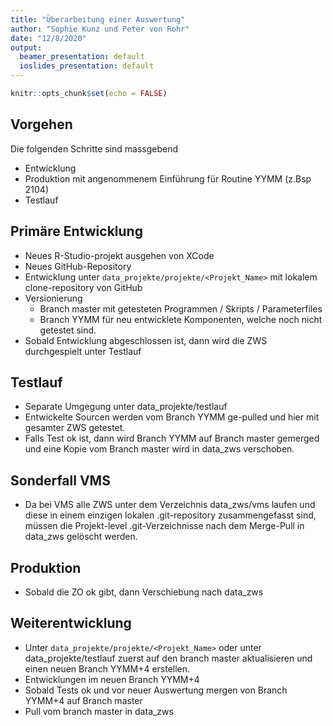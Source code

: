```yaml
---
title: "Überarbeitung einer Auswertung"
author: "Sophie Kunz und Peter von Rohr"
date: "12/8/2020"
output:
  beamer_presentation: default
  ioslides_presentation: default
---
```


```r
knitr::opts_chunk$set(echo = FALSE)
```

## Vorgehen
Die folgenden Schritte sind massgebend

* Entwicklung
* Produktion mit angenommenem Einführung für Routine YYMM (z.Bsp 2104)
* Testlauf


## Primäre Entwicklung
* Neues R-Studio-projekt ausgehen von XCode
* Neues GitHub-Repository
* Entwicklung unter `data_projekte/projekte/<Projekt_Name>` mit lokalem clone-repository von GitHub
* Versionierung
    + Branch master mit getesteten Programmen / Skripts / Parameterfiles
    + Branch YYMM für neu entwicklete Komponenten, welche noch nicht getestet sind.
* Sobald Entwicklung abgeschlossen ist, dann wird die ZWS durchgespielt unter Testlauf


## Testlauf
* Separate Umgegung unter data_projekte/testlauf
* Entwickelte Sourcen werden vom Branch YYMM ge-pulled und hier mit gesamter ZWS getestet. 
* Falls Test ok ist, dann wird Branch YYMM auf Branch master gemerged und eine Kopie vom Branch master wird in data_zws verschoben.


## Sonderfall VMS
* Da bei VMS alle ZWS unter dem Verzeichnis data_zws/vms laufen und diese in einem einzigen lokalen .git-repository zusammengefasst sind, müssen die Projekt-level .git-Verzeichnisse nach dem Merge-Pull in data_zws gelöscht werden.


## Produktion
* Sobald die ZO ok gibt, dann Verschiebung nach data_zws


## Weiterentwicklung
* Unter `data_projekte/projekte/<Projekt_Name>` oder unter data_projekte/testlauf zuerst auf den branch master aktualisieren und einen neuen Branch YYMM+4 erstellen. 
* Entwicklungen im neuen Branch YYMM+4
* Sobald Tests ok und vor neuer Auswertung mergen von Branch YYMM+4 auf Branch master
* Pull vom branch master in data_zws

